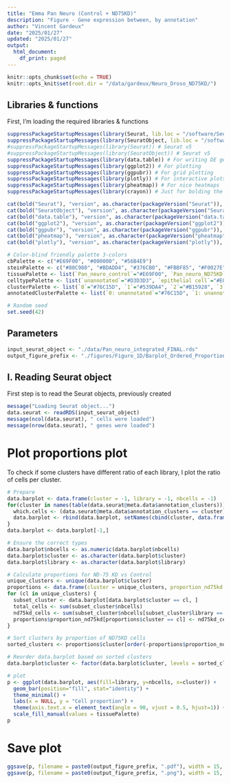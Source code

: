 ```yaml
---
title: "Emma Pan Neuro (Control + ND75KD)"
description: "Figure - Gene expression between, by annotation"
author: "Vincent Gardeux"
date: "2025/01/27"
updated: "2025/01/27"
output:
  html_document:
    df_print: paged
---
```


  
```r
knitr::opts_chunk$set(echo = TRUE)
knitr::opts_knit$set(root.dir = "/data/gardeux/Neuro_Droso_ND75KD/")
```

## Libraries & functions

First, I'm loading the required libraries & functions

```r
suppressPackageStartupMessages(library(Seurat, lib.loc = "/software/Seuratv4/lib/")) # Seurat v4.4.0, library for single-cell analysis
suppressPackageStartupMessages(library(SeuratObject, lib.loc = "/software/Seuratv4/lib/")) # For compatibility purpose
#suppressPackageStartupMessages(library(Seurat)) # Seurat v5
#suppressPackageStartupMessages(library(SeuratObject)) # Seurat v5
suppressPackageStartupMessages(library(data.table)) # For writing DE gene file
suppressPackageStartupMessages(library(ggplot2)) # For plotting
suppressPackageStartupMessages(library(ggpubr)) # For grid plotting
suppressPackageStartupMessages(library(plotly)) # For interactive plots
suppressPackageStartupMessages(library(pheatmap)) # For nice heatmaps
suppressPackageStartupMessages(library(crayon)) # Just for bolding the console output :D

cat(bold("Seurat"), "version", as.character(packageVersion("Seurat")), "\n")
cat(bold("SeuratObject"), "version", as.character(packageVersion("SeuratObject")), "\n")
cat(bold("data.table"), "version", as.character(packageVersion("data.table")), "\n")
cat(bold("ggplot2"), "version", as.character(packageVersion("ggplot2")), "\n")
cat(bold("ggpubr"), "version", as.character(packageVersion("ggpubr")), "\n")
cat(bold("pheatmap"), "version", as.character(packageVersion("pheatmap")), "\n")
cat(bold("plotly"), "version", as.character(packageVersion("plotly")), "\n")

# Color-blind friendly palette 3-colors
cbPalette <- c("#E69F00", "#000000", "#56B4E9")
steinPalette <- c("#80C980", "#BDADD4", "#376CB0", "#FBBF85", "#F0027E")
tissuePalette <- list(`Pan_neuro_control`="#E69F00", `Pan_neuro_ND75KD`="#56B4E9")
celltypePalette <- list(`unannotated`="#D3D3D3", `epithelial cell`="#E0AC69", `skeletal muscle of head`="#895129", `cone cell`="#FFFFB7", `outer photoreceptor cell`="#FFF060", `photoreceptor cell`="#F2DB00", `photoreceptor-like cell`="#F0C200", `adult optic chiasma glial cell`="#d896ff", `adult brain cell body glial cell`="#efbbff", `adult brain perineurial glial cell`="#BCBDDC", `adult lamina epithelial/marginal glial cell`="#9E9AC8", `adult reticular neuropil associated glial cell`="#756BB1", `optic lobe associated cortex glial cell`="#54278F", `cholinergic neuron`="#E41A1C", `gabaergic neuron`="#377EB8", `glutamatergic neuron`="#4DAF4A", `dopaminergic neuron`="#984EA3", `serotonergic neuron`="#FF7F00", `OPN neuron`="#A6CEE3", `columnar neuron T1`="#DEEBF7", `T neuron T3`="#9ECAE1", `T neuron T4/T5`="#3182BD", `distal medullary amacrine neuron Dm3`="#c6e6ba", `distal medullary amacrine neuron Dm8`="#A1D99B", `distal medullary amacrine neuron Dm9`="#31A354", `proximal medullary amacrine neuron Pm4`="#006D2C", `centrifugal neuron C2`="#7FC97F", `centrifugal neuron C3`="#BEAED4", `medullary intrinsic neuron Mi1`="#d8d5eb", `medullary intrinsic neuron Mi4`="#BCBDDC", `medullary intrinsic neuron Mi15`="#756BB1", `transmedullary neuron Tm1`="#b4dee9", `transmedullary neuron Tm2`="#bfdfe7", `transmedullary neuron Tm9`="#7eb5c4", `transmedullary neuron Tm20`="#9fcad5", `transmedullary Y neuron TmY14`="#5da1b3", `transmedullary Y neuron TmY5a`="#3c8ca2", `transmedullary Y neuron TmY8`="#1a7790", `tm5ab`="#014636", `lamina monopolar neuron L1 + L2`="#FDD3A0", `lamina monopolar neuron L3`="#FDBE85", `lamina monopolar neuron L4`="#FD8D3C", `lamina monopolar neuron L5`="#E6550D", `lamina wide-field 2 neuron`="#A63603", `lobular columnar neuron LC12`="#BC80BD", `olfactory receptor neuron`="#CCEBC5", `Poxn neuron`="#FFED6F", `hemocyte`="#999999", `kenyon cell`="#B3E2CD", `gamma kenyon cell`="#FDCDAC", `pigment cell`="#EE82EE")
clusterPalette <- list(`0`="#76C15D", `1`="#539DA4", `2`="#B15928", `3`="#78B69A", `4`="#46A93A", `5`="#EA4041", `6`="#E42123", `7`="#A5D880", `8`="#FDB35B", `9`="#F29A94", `10`="#449F35", `11`="#F98F8F", `12`="#2F83AF", `13`="#A6CEE3", `14`="#84B8D7", `15`="#85C969", `16`="#DBA08D", `17`="#C09B79", `18`="#F68724", `19`="#9CCF90", `20`="#2078B4", `21`="#5D9E43", `22`="#E7392B", `23`="#6D4199", `24`="#E73132", `25`="#E42521", `26`="#F89F5F", `27`="#37A22F", `28`="#8AC395", `29`="#D99B86", `30`="#63A3CB", `31`="#9774B6", `32`="#418EC0", `33`="#CEADC2", `34`="#4190AA", `35`="#F6807F", `36`="#A79C6B", `37`="#F1764A", `38`="#5298C5", `39`="#95D074", `40`="#F37070", `41`="#A48999", `42`="#8F9D5E", `43`="#EEE999", `44`="#AEDC8A", `45`="#FE8B16", `46`="#66A99F", `47`="#EF8D3E", `48`="#56B146", `49`="#FE9324", `50`="#BA9FCC", `51`="#FE8408", `52`="#FEFD97", `53`="#F06060", `54`="#E89458", `55`="#EE6240", `56`="#EB4D36", `57`="#FE9B31", `58`="#769D50", `59`="#7F5999", `60`="#66B952", `61`="#FC8109", `62`="#95C3DD", `63`="#73AED1", `64`="#DBD199", `65`="#C6AED3", `66`="#D5A7A8", `67`="#E29A73", `68`="#8B65AE", `69`="#3183BA", `70`="#AF91C5", `71`="#FBB369", `72`="#FDA33F", `73`="#C9B999", `74`="#FDAB4D", `75`="#7F57A7", `76`="#A382BD", `77`="#927199", `78`="#F48B54", `79`="#E1BF6D", `80`="#FDBB68", `81`="#ED5051", `82`="#F4E889", `83`="#D7AB5F", `84`="#C48243", `85`="#7348A0", `86`="#EAD47B", `87`="#B7A199", `88`="#CD9651", `89`="#BA6D35")
annotatedClusterPalette <- list(`0: unannotated`="#76C15D", `1: unannotated`="#539DA4", `2: unannotated`="#B15928", `3: glutamatergic neuron`="#78B69A", `4: unannotated`="#46A93A", `5: unannotated`="#EA4041", `6: epithelial cell`="#E42123", `7: transmedullary Y neuron TmY8`="#A5D880", `8: cone cell`="#FDB35B", `9: photoreceptor cell`="#F29A94", `10: photoreceptor cell`="#449F35", `11: cone cell`="#F98F8F", `12: cholinergic neuron`="#2F83AF", `13: skeletal muscle of head`="#A6CEE3", `14: gabaergic neuron`="#84B8D7", `15: unannotated`="#85C969", `16: medullary intrinsic neuron Mi4`="#DBA08D", `17: unannotated`="#C09B79", `18: outer photoreceptor cell`="#F68724", `19: epithelial cell`="#9CCF90", `20: skeletal muscle of head`="#2078B4", `21: gabaergic neuron`="#5D9E43", `22: unannotated`="#E7392B", `23: unannotated`="#6D4199", `24: cone cell`="#E73132", `25: T neuron T4/T5`="#E42521", `26: OPN neuron`="#F89F5F", `27: kenyon cell`="#37A22F", `28: outer photoreceptor cell`="#8AC395", `29: olfactory receptor neuron`="#D99B86", `30: unannotated`="#63A3CB", `31: unannotated`="#9774B6", `32: gamma kenyon cell`="#418EC0", `33: unannotated`="#CEADC2", `34: distal medullary amacrine neuron Dm3`="#4190AA", `35: serotonergic neuron`="#F6807F", `36: lamina monopolar neuron L1 + L2`="#A79C6B", `37: adult reticular neuropil associated glial cell`="#F1764A", `38: epithelial cell`="#5298C5", `39: adult optic chiasma glial cell`="#95D074", `40: unannotated`="#F37070", `41: epithelial cell`="#A48999", `42: tm5ab`="#8F9D5E", `43: unannotated`="#EEE999", `44: T neuron T3`="#AEDC8A", `45: unannotated`="#FE8B16", `46: unannotated`="#66A99F", `47: pigment cell`="#EF8D3E", `48: epithelial cell`="#56B146", `49: lobular columnar neuron LC12`="#FE9324", `50: centrifugal neuron C2`="#BA9FCC", `51: Poxn neuron`="#FE8408", `52: transmedullary Y neuron TmY5a`="#FEFD97", `53: lamina monopolar neuron L4`="#F06060", `54: photoreceptor-like cell`="#E89458", `55: lamina wide-field 2 neuron`="#EE6240", `56: columnar neuron T1`="#EB4D36", `57: adult brain cell body glial cell`="#FE9B31", `58: dopaminergic neuron`="#769D50", `59: lamina monopolar neuron L3`="#7F5999", `60: transmedullary neuron Tm1`="#66B952", `61: medullary intrinsic neuron Mi1`="#FC8109", `62: medullary intrinsic neuron Mi4`="#95C3DD", `63: transmedullary neuron Tm9`="#73AED1", `64: adult brain perineurial glial cell`="#DBD199", `65: skeletal muscle of head`="#C6AED3", `66: adult lamina epithelial/marginal glial cell`="#D5A7A8", `67: transmedullary neuron Tm20`="#E29A73", `68: hemocyte`="#8B65AE", `69: adult optic chiasma glial cell`="#3183BA", `70: unannotated`="#AF91C5", `71: transmedullary neuron Tm2`="#FBB369", `72: lamina monopolar neuron L5`="#FDA33F", `73: glutamatergic neuron`="#C9B999", `74: epithelial cell`="#FDAB4D", `75: cholinergic neuron`="#7F57A7", `76: centrifugal neuron C3`="#A382BD", `77: unannotated`="#927199", `78: distal medullary amacrine neuron Dm9`="#F48B54", `79: distal medullary amacrine neuron Dm8`="#E1BF6D", `80: medullary intrinsic neuron Mi15`="#FDBB68", `81: proximal medullary amacrine neuron Pm4`="#ED5051", `82: optic lobe associated cortex glial cell`="#F4E889", `83: unannotated`="#D7AB5F", `84: OPN neuron`="#C48243", `85: unannotated`="#7348A0", `86: unannotated`="#EAD47B", `87: unannotated`="#B7A199", `88: unannotated`="#CD9651", `89: transmedullary Y neuron TmY14`="#BA6D35")

# Random seed
set.seed(42)
```

## Parameters

```r
input_seurat_object <- "./data/Pan_neuro_integrated_FINAL.rds"
output_figure_prefix <- "./figures/Figure_1D/Barplot_Ordered_Proportion_Cells_annotations"
```

## I. Reading Seurat object

First step is to read the Seurat objects, previously created

```r
message("Loading Seurat object...")
data.seurat <- readRDS(input_seurat_object)
message(ncol(data.seurat), " cells were loaded")
message(nrow(data.seurat), " genes were loaded")
```

# Plot proportions plot

To check if some clusters have different ratio of each library, I plot the ratio of cells per cluster.

```r
# Prepare
data.barplot <- data.frame(cluster = -1, library = -1, nbcells = -1)
for(cluster in names(table(data.seurat@meta.data$annotation_clusters))){
  which.cells <- (data.seurat@meta.data$annotation_clusters == cluster)
  data.barplot <- rbind(data.barplot, setNames(cbind(cluster, data.frame(table(data.seurat@meta.data$orig.ident[which.cells]))), names(data.barplot)), deparse.level = 0)
}
data.barplot <- data.barplot[-1,]

# Ensure the correct types
data.barplot$nbcells <- as.numeric(data.barplot$nbcells)
data.barplot$cluster <- as.character(data.barplot$cluster)
data.barplot$library <- as.character(data.barplot$library)

# Calculate proportions for ND-75 KD vs Control
unique_clusters <- unique(data.barplot$cluster)
proportions <- data.frame(cluster = unique_clusters, proportion_nd75kd = 0)
for (cl in unique_clusters) {
  subset_cluster <- data.barplot[data.barplot$cluster == cl, ]
  total_cells <- sum(subset_cluster$nbcells)
  nd75kd_cells <- sum(subset_cluster$nbcells[subset_cluster$library == "Pan_neuro_ND75KD"])
  proportions$proportion_nd75kd[proportions$cluster == cl] <- nd75kd_cells / total_cells
}

# Sort clusters by proportion of ND75KD cells
sorted_clusters <- proportions$cluster[order(-proportions$proportion_nd75kd)]

# Reorder data.barplot based on sorted clusters
data.barplot$cluster <- factor(data.barplot$cluster, levels = sorted_clusters)

# plot
p <- ggplot(data.barplot, aes(fill=library, y=nbcells, x=cluster)) + 
  geom_bar(position="fill", stat="identity") +
  theme_minimal() +
  labs(x = NULL, y = "Cell proportion") +
  theme(axis.text.x = element_text(angle = 90, vjust = 0.5, hjust=1)) + 
  scale_fill_manual(values = tissuePalette) 
p
```

# Save plot

```r
ggsave(p, filename = paste0(output_figure_prefix, ".pdf"), width = 15, height = 5, bg = "white")
ggsave(p, filename = paste0(output_figure_prefix, ".png"), width = 15, height = 5, dpi = 1000, bg = 'white')
```

